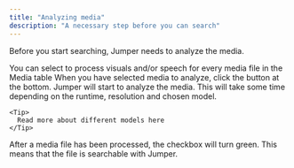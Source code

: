 ```yaml
---
title: "Analyzing media"
description: "A necessary step before you can search"
---
```


Before you start searching, Jumper needs to analyze the media.

<Steps>
  <Step title="Select media to analyze">
    You can select to process visuals and/or speech for every media file in the Media table
  </Step>
  <Step title="Analyze media">
    When you have selected media to analyze, click the button at the bottom. Jumper will start to analyze the media. This will take some time depending on the runtime, resolution and chosen model.

    <Tip>
      Read more about different models here
    </Tip>
  </Step>
  <Step title="Finished">
    After a media file has been processed, the checkbox will turn green. This means that the file is searchable with Jumper.
  </Step>
</Steps>